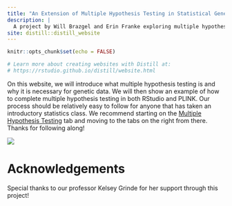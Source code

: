 ```yaml
---
title: "An Extension of Multiple Hypothesis Testing in Statistical Genetics"
description: |
  A project by Will Brazgel and Erin Franke exploring multiple hypothesis testing and using RStudio and PLINK to efficiently execute it on genetic data.
site: distill::distill_website
---
```


```r
knitr::opts_chunk$set(echo = FALSE)

# Learn more about creating websites with Distill at:
# https://rstudio.github.io/distill/website.html

```

On this website, we will introduce what multiple hypothesis testing is and why it is necessary for genetic data. We will then show an example of how to complete multiple hypothesis testing in both RStudio and PLINK. Our process should be relatively easy to follow for anyone that has taken an introductory statistics class. We recommend starting on the [Multiple Hypothesis Testing ](https://multipletestingextension.netlify.app/multipletesting.html) tab and moving to the tabs on the right from there. Thanks for following along!

![](images/intro.png)

# Acknowledgements

Special thanks to our professor Kelsey Grinde for her support through this project!





